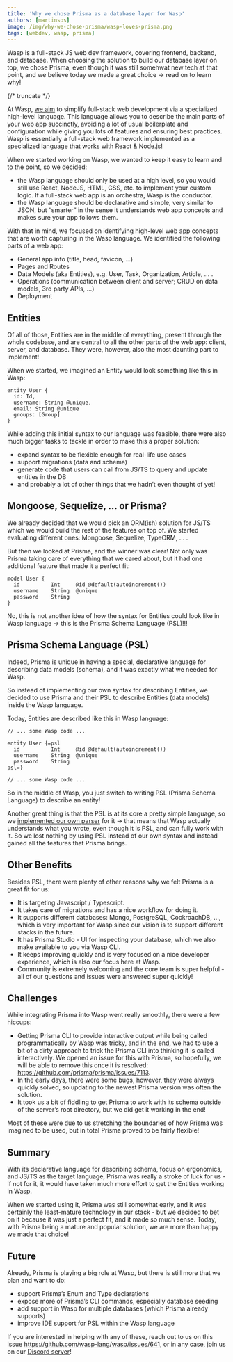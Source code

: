 ```yaml
---
title: 'Why we chose Prisma as a database layer for Wasp'
authors: [martinsos]
image: /img/why-we-chose-prisma/wasp-loves-prisma.png
tags: [webdev, wasp, prisma]
---
```



<ImgWithCaption alt="Beta is coming" source="img/why-we-chose-prisma/wasp-loves-prisma.png" />

Wasp is a full-stack JS web dev framework, covering frontend, backend, and database. When choosing the solution to build our database layer on top, we chose Prisma, even though it was still somehwat new tech at that point, and we believe today we made a great choice -> read on to learn why!

{/* truncate */}

At Wasp, [we aim](/docs/vision) to simplify full-stack web development via a specialized high-level language. This language allows you to describe the main parts of your web app succinctly, avoiding a lot of usual boilerplate and configuration while giving you lots of features and ensuring best practices. Wasp is essentially a full-stack web framework implemented as a specialized language that works with React & Node.js!

When we started working on Wasp, we wanted to keep it easy to learn and to the point, so we decided:

- the Wasp language should only be used at a high level, so you would still use React, NodeJS, HTML, CSS, etc. to implement your custom logic. If a full-stack web app is an orchestra, Wasp is the conductor.
- the Wasp language should be declarative and simple, very similar to JSON, but “smarter” in the sense it understands web app concepts and makes sure your app follows them.

With that in mind, we focused on identifying high-level web app concepts that are worth capturing in the Wasp language. We identified the following parts of a web app:

- General app info (title, head, favicon, …)
- Pages and Routes
- Data Models (aka Entities), e.g. User, Task, Organization, Article, … .
- Operations (communication between client and server; CRUD on data models, 3rd party APIs, …)
- Deployment

## Entities

Of all of those, Entities are in the middle of everything, present through the whole codebase, and are central to all the other parts of the web app: client, server, and database. They were, however, also the most daunting part to implement!

When we started, we imagined an Entity would look something like this in Wasp:

```
entity User {
  id: Id,
  username: String @unique,
  email: String @unique
  groups: [Group]
}
```

While adding this initial syntax to our language was feasible, there were also much bigger tasks to tackle in order to make this a proper solution:

- expand syntax to be flexible enough for real-life use cases
- support migrations (data and schema)
- generate code that users can call from JS/TS to query and update entities in the DB
- and probably a lot of other things that we hadn’t even thought of yet!

## Mongoose, Sequelize, … or Prisma?

We already decided that we would pick an ORM(ish) solution for JS/TS which we would build the rest of the features on top of. We started evaluating different ones: Mongoose, Sequelize, TypeORM, … .

But then we looked at Prisma, and the winner was clear! Not only was Prisma taking care of everything that we cared about, but it had one additional feature that made it a perfect fit:

```prisma
model User {
  id          Int     @id @default(autoincrement())
  username    String  @unique
  password    String
}
```

No, this is not another idea of how the syntax for Entities could look like in Wasp language → this is the Prisma Schema Language (PSL)!!!

## Prisma Schema Language (PSL)

Indeed, Prisma is unique in having a special, declarative language for describing data models (schema), and it was exactly what we needed for Wasp.

So instead of implementing our own syntax for describing Entities, we decided to use Prisma and their PSL to describe Entities (data models) inside the Wasp language.

Today, Entities are described like this in Wasp language:

```wasp
// ... some Wasp code ...

entity User {=psl
  id          Int     @id @default(autoincrement())
  username    String  @unique
  password    String
psl=}

// ... some Wasp code ...
```

So in the middle of Wasp, you just switch to writing PSL (Prisma Schema Language) to describe an entity!

Another great thing is that the PSL is at its core a pretty simple language, so we [implemented our own parser](https://github.com/wasp-lang/wasp/blob/main/waspc/src/Wasp/Psl/Parser/Model.hs) for it → that means that Wasp actually understands what you wrote, even though it is PSL, and can fully work with it. So we lost nothing by using PSL instead of our own syntax and instead gained all the features that Prisma brings.

## Other Benefits

Besides PSL, there were plenty of other reasons why we felt Prisma is a great fit for us:

- It is targeting Javascript / Typescript.
- It takes care of migrations and has a nice workflow for doing it.
- It supports different databases: Mongo, PostgreSQL, CockroachDB, …, which is very important for Wasp since our vision is to support different stacks in the future.
- It has Prisma Studio - UI for inspecting your database, which we also make available to you via Wasp CLI.
- It keeps improving quickly and is very focused on a nice developer experience, which is also our focus here at Wasp.
- Community is extremely welcoming and the core team is super helpful - all of our questions and issues were answered super quickly!

## Challenges

While integrating Prisma into Wasp went really smoothly, there were a few hiccups:

- Getting Prisma CLI to provide interactive output while being called programmatically by Wasp was tricky, and in the end, we had to use a bit of a dirty approach to trick the Prisma CLI into thinking it is called interactively. We opened an issue for this with Prisma, so hopefully, we will be able to remove this once it is resolved: https://github.com/prisma/prisma/issues/7113.
- In the early days, there were some bugs, however, they were always quickly solved, so updating to the newest Prisma version was often the solution.
- It took us a bit of fiddling to get Prisma to work with its schema outside of the server’s root directory, but we did get it working in the end!

Most of these were due to us stretching the boundaries of how Prisma was imagined to be used, but in total Prisma proved to be fairly flexible!

## Summary

With its declarative language for describing schema, focus on ergonomics, and JS/TS as the target language, Prisma was really a stroke of luck for us - if not for it, it would have taken much more effort to get the Entities working in Wasp.

When we started using it, Prisma was still somewhat early, and it was certainly the least-mature technology in our stack - but we decided to bet on it because it was just a perfect fit, and it made so much sense. Today, with Prisma being a mature and popular solution, we are more than happy we made that choice!

## Future

Already, Prisma is playing a big role at Wasp, but there is still more that we plan and want to do:

- support Prisma’s Enum and Type declarations
- expose more of Prisma’s CLI commands, especially database seeding
- add support in Wasp for multiple databases (which Prisma already supports)
- improve IDE support for PSL within the Wasp language

If you are interested in helping with any of these, reach out to us on this issue https://github.com/wasp-lang/wasp/issues/641, or in any case, join us on our [Discord server](https://discord.gg/rzdnErX)!
